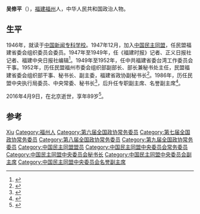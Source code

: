 {{Infobox_officeholder
|name = 吴修平
|image name =
|width = 180px
|now = 中国民主同盟专职副主席
|period = 
|Sex = 男
|different name =
|party = [[中国民主同盟|中国民主同盟]]
|Native place = [[福建|福建]][[福州|福州]]
|date of birth = 1927年7月
|place of birth = [[福建|福建]][[福州|福州]]
|date of death = {{death date and age|2016|4|9|1927|7|}}
|place of death = 北京
|spouse = 
|relatives = 
|educate = 
|past = 
|work =
}}
'''吴修平'''（{{bd|1927年|7月|2016年|4月9日}}），[[福建|福建]][[福州|福州]]人，中华人民共和国政治人物。

== 生平 ==
1946年，就读于[[中国新闻专科学校|中国新闻专科学校]]。1947年12月，加入[[中国民主同盟|中国民主同盟]]，任民盟福建省委会组织委员会委员。1947年至1949年，任《福建时报》记者、正义日报社记者、福建中央日报社编辑<ref>{{cite book|title=福州文史资料選輯|url=http://books.google.com/books?id=I4vTAAAAMAAJ|year=1986|publisher=Center for Chinese Research Materials|pages=6–9}}</ref>。1949年至1952年，任中共福建省委台湾工作委员会干事。1952年，历任民盟福州市委会组织部副部长、部长兼秘书处主任，民盟福建省委会组织部干事、秘书长、副主委，福建省政协副秘书长<ref>{{cite book|title=中国人物年鉴|url=http://books.google.com/books?id=V68ZAAAAYAAJ|year=1993|publisher=华艺出版社|page=358}}</ref>。1986年，历任民盟中央执行局委员、中央常委、秘书长<ref>{{cite book|title=福建省志: 民主党派志|url=http://books.google.com/books?id=rD8LAQAAMAAJ|publisher=福建人民出版社|pages=53–56}}</ref>，后升任专职副主席、名誉副主席<ref>{{cite book|title=中国人物年鉴|url=http://books.google.com/books?id=eArmAAAAMAAJ|year=1999|publisher=华艺出版社|page=152}}</ref>。

2016年4月9日，在北京逝世，享年89岁<ref>{{cite news|title=吴修平同志逝世|url=http://cpc.people.com.cn/n1/2016/0415/c87393-28280241.html|accessdate=2016-04-16|agency=新华社|archive-date=2017-01-11|archive-url=https://web.archive.org/web/20170111121357/http://cpc.people.com.cn/n1/2016/0415/c87393-28280241.html|dead-url=no}}</ref>。

== 参考 ==
{{reflist}}

{{中国民主同盟第五届中央委员会}}
{{中国民主同盟第六届中央委员会}}
{{中国民主同盟第七届中央委员会}}
{{中国民主同盟第八届中央委员会}}
{{中国民主同盟第九届中央委员会}}

{{Authority control}}
{{DEFAULTSORT:Wu Xiuping}}
[[Category:吳姓|Xiu]]
[[Category:福州人|Category:福州人]]
[[Category:第六届全国政协常务委员|Category:第六届全国政协常务委员]]
[[Category:第七届全国政协常务委员|Category:第七届全国政协常务委员]]
[[Category:第八届全国政协常务委员|Category:第八届全国政协常务委员]]
[[Category:第九届全国政协常务委员|Category:第九届全国政协常务委员]]
[[Category:中国民主同盟盟员|Category:中国民主同盟盟员]]
[[Category:中国民主同盟中央委员会常务委员|Category:中国民主同盟中央委员会常务委员]]
[[Category:中国民主同盟中央委员会秘书长|Category:中国民主同盟中央委员会秘书长]]
[[Category:中国民主同盟中央委员会副主席|Category:中国民主同盟中央委员会副主席]]
[[Category:中国民主同盟中央委员会名誉副主席|Category:中国民主同盟中央委员会名誉副主席]]